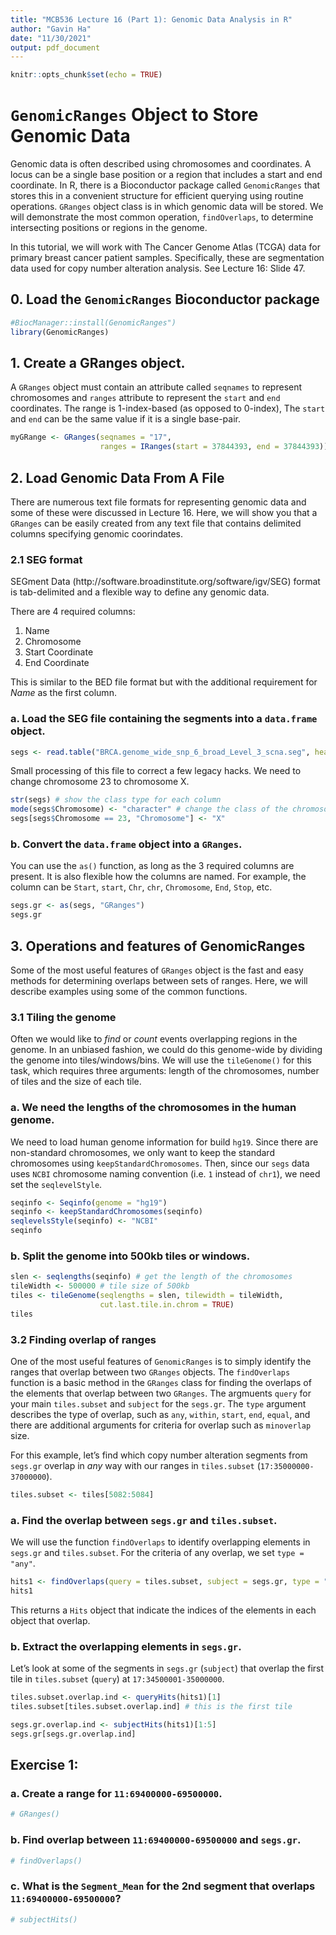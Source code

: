 ```yaml
---
title: "MCB536 Lecture 16 (Part 1): Genomic Data Analysis in R"
author: "Gavin Ha"
date: "11/30/2021"
output: pdf_document
---
```


```r
knitr::opts_chunk$set(echo = TRUE)
```

# `GenomicRanges` Object to Store Genomic Data

Genomic data is often described using chromosomes and coordinates. A locus can be a single base position or a region that includes a start and end coordinate. In R, there is a Bioconductor package called `GenomicRanges` that stores this in a convenient structure for efficient querying using routine operations. `GRanges` object class is in which genomic data will be stored. We will demonstrate the most common operation, `findOverlaps`, to determine intersecting positions or regions in the genome.

In this tutorial, we will work with The Cancer Genome Atlas (TCGA) data for primary breast cancer patient samples. Specifically, these are segmentation data used for copy number alteration analysis. See Lecture 16: Slide 47.

## 0. Load the `GenomicRanges` Bioconductor package
```r
#BiocManager::install(GenomicRanges")
library(GenomicRanges)
```

## 1. Create a GRanges object.
A `GRanges` object must contain an attribute called `seqnames` to represent chromosomes and `ranges` attribute to represent the `start` and `end` coordinates. The range is 1-index-based (as opposed to 0-index), The `start` and `end` can be the same value if it is a single base-pair.  
```r
myGRange <- GRanges(seqnames = "17",
                    ranges = IRanges(start = 37844393, end = 37844393))
```

## 2. Load Genomic Data From A File
There are numerous text file formats for representing genomic data and some of these were discussed in Lecture 16. Here, we will show you that a `GRanges` can be easily created from any text file that contains delimited columns specifying genomic coorindates.

### 2.1 SEG format
SEGment Data (http://software.broadinstitute.org/software/igv/SEG) format is tab-delimited and a flexible way to define any genomic data.

There are 4 required columns:

  1. Name
  2. Chromosome
  3. Start Coordinate
  4. End Coordinate

This is similar to the BED file format but with the additional requirement for *Name* as the first column.

### a. Load the SEG file containing the segments into a `data.frame` object.
```r
segs <- read.table("BRCA.genome_wide_snp_6_broad_Level_3_scna.seg", header = TRUE)
```

Small processing of this file to correct a few legacy hacks. We need to change chromosome 23 to chromosome X.
```r
str(segs) # show the class type for each column
mode(segs$Chromosome) <- "character" # change the class of the chromosome to character
segs[segs$Chromosome == 23, "Chromosome"] <- "X"
```

### b. Convert the `data.frame` object into a `GRanges`. 
You can use the `as()` function, as long as the 3 required columns are present. It is also flexible how the columns are named. For example, the column can be `Start`, `start`, `Chr`, `chr`, `Chromosome`, `End`, `Stop`, etc.
```r
segs.gr <- as(segs, "GRanges")
segs.gr
```

## 3. Operations and features of GenomicRanges
Some of the most useful features of `GRanges` object is the fast and easy methods for determining overlaps between sets of ranges. Here, we will describe examples using some of the common functions.

### 3.1 Tiling the genome
Often we would like to *find* or *count* events overlapping regions in the genome. In an unbiased fashion, we could do this genome-wide by dividing the genome into tiles/windows/bins. We will use the `tileGenome()` for this task, which requires three arguments: length of the chromosomes, number of tiles and the size of each tile.

### a. We need the lengths of the chromosomes in the human genome.
We need to load human genome information for build `hg19`. Since there are non-standard chromosomes, we only want to keep the standard chromosomes using `keepStandardChromosomes`. Then, since our `segs` data uses `NCBI` chromosome naming convention (i.e. `1` instead of `chr1`), we need set the `seqlevelStyle`.
```r
seqinfo <- Seqinfo(genome = "hg19")
seqinfo <- keepStandardChromosomes(seqinfo) 
seqlevelsStyle(seqinfo) <- "NCBI"
seqinfo
```

### b. Split the genome into 500kb tiles or windows.
```r
slen <- seqlengths(seqinfo) # get the length of the chromosomes
tileWidth <- 500000 # tile size of 500kb
tiles <- tileGenome(seqlengths = slen, tilewidth = tileWidth,
                    cut.last.tile.in.chrom = TRUE)
tiles
```

### 3.2 Finding overlap of ranges
One of the most useful features of `GenomicRanges` is to simply identify the ranges that overlap between two `GRanges` objects. The `findOverlaps` function is a basic method in the `GRanges` class for finding the overlaps of the elements that overlap between two `GRanges`. The argmuents `query` for your main `tiles.subset` and `subject` for the `segs.gr`. The `type` argument describes the type of overlap, such as `any`, `within`, `start`, `end`, `equal`, and there are additional arguments for criteria for overlap such as `minoverlap` size.

For this example, let's find which copy number alteration segments from `segs.gr` overlap in *any* way with our ranges in `tiles.subset` (`17:35000000-37000000`). 
```r
tiles.subset <- tiles[5082:5084]
```

### a. Find the overlap between `segs.gr` and `tiles.subset`.
We will use the function `findOverlaps` to identify overlapping elements in `segs.gr` and `tiles.subset`. For the criteria of any overlap, we set `type = "any"`.
```r
hits1 <- findOverlaps(query = tiles.subset, subject = segs.gr, type = "any")
hits1
```

This returns a `Hits` object that indicate the indices of the elements in each object that overlap. 

### b. Extract the overlapping elements in `segs.gr`.
Let's look at some of the segments in `segs.gr` (`subject`) that overlap the first tile in `tiles.subset` (`query`) at `17:34500001-35000000`.
```r
tiles.subset.overlap.ind <- queryHits(hits1)[1]
tiles.subset[tiles.subset.overlap.ind] # this is the first tile
```

```r
segs.gr.overlap.ind <- subjectHits(hits1)[1:5]
segs.gr[segs.gr.overlap.ind]
```


## Exercise 1: 

### a. Create a range for `11:69400000-69500000`.
```r
# GRanges()
```

### b. Find overlap between `11:69400000-69500000` and `segs.gr`.
```r
# findOverlaps()
```

### c. What is the `Segment_Mean` for the 2nd segment that overlaps `11:69400000-69500000`?
```r
# subjectHits()
```






